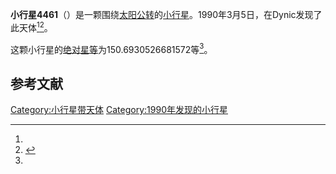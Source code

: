 {{Infobox planet
| bgcolour = #FFFFC0
| name = 4461 Sayama
| symbol = 
| image = 
| caption = 
| discovery = yes
| discovery_ref = 
| discoverer = {{link-ja|杉江淳|杉江淳}}
| discovery_site = [[Dynic|Dynic]] 
| discovered = 1990年3月5日
| designations = yes
| mp_name = 
| named_after = 
| alt_names = 1990 EL/ 1932 EJ / 1942 FA / 1943 OJ / 1975 BN / 1977 QC3 / 1980 EL / 1987 VP / 1988 VG7 / 1988 XC3
| mp_category = [[主带小行星|主带小行星]]
| orbit_ref = <ref name="a">[http://ssd.jpl.nasa.gov/sbdb.cgi?sstr=4461 4461 Sayama] {{Wayback|url=http://ssd.jpl.nasa.gov/sbdb.cgi?sstr=4461 |date=20210806094400 }}，小行星數據庫瀏覽器（JPL Small-Body Database Browser）－[[美国国家航空航天局|美国国家航空航天局]]喷气推进实验室</ref>
| epoch = 2456400.5 (2013年4月18日更新)
| aphelion = {{convert|3.220428276682769|AU|km|3|abbr=on|lk=out}}
| perihelion = {{convert|2.48818255402058|AU|km|3|abbr=on}}
| semimajor = {{convert|2.854305415351674|AU|km|3|abbr=on}}
| eccentricity = 0.128270387
| period = 1761.363892 [[日|日]]<br />4.82[[儒略年|儒略年]]
| avg_speed = 
| inclination = 16.00868479764505
| asc_node = 133.2165045223401
| mean_anomaly = 
| arg_peri = 150.6930526681572
| satellites = 
| physical_characteristics = yes
| dimensions = 
| mass = 
| density = 
| surface_grav = 
| escape_velocity = 
| sidereal_day = 
| axial_tilt = 
| pole_ecliptic_lat = 
| pole_ecliptic_lon = 
| albedo = 
| temperatures= 
| temp_name1 = 
| mean_temp_1 = 
| max_temp_1 = 
| temp_name2 = 
| max_temp_2 = 
| spectral_type = 
| abs_magnitude = 150.6930526681572
}}

'''小行星4461'''（{{lang-en|4461 Sayama}}）是一颗围绕[[太阳|太阳]][[公转|公转]]的[[小行星|小行星]]。1990年3月5日，{{link-ja|杉江淳|杉江淳}}在Dynic发现了此天体<ref name="a" /><ref>{{cite news|title=小行星列表|url=http://cfa-www.harvard.edu/iau/lists/NumberedMPs.txt|accessdate=2013-07-08|newspaper=哈佛大学|archive-date=2008-05-17|archive-url=https://web.archive.org/web/20080517010638/http://cfa-www.harvard.edu/iau/lists/NumberedMPs.txt|dead-url=no}}</ref>。

这颗小行星的[[绝对星等|绝对星等]]为150.6930526681572等<ref name="a" />。

==参考文献==
{{reflist}}
{{Minor Planet Number|[[小行星4460|小行星4460]]|[[小行星4462|小行星4462]]}}

{{小天体}}

[[Category:小行星带天体|Category:小行星带天体]]
[[Category:1990年发现的小行星|Category:1990年发现的小行星]]

{{asteroid-stub}}